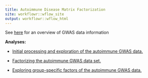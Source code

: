```yaml
---
title: Autoimmune Disease Matrix Factorization
site: workflowr::wflow_site
output: workflowr::wflow_html
---
```


See [here](https://docs.google.com/spreadsheets/d/1SmX4JMabPz-nPkBrG63zJNYbph50JFiJ15y6fThV3So/edit?gid=0#gid=0) for an overview of GWAS data information



**Analyses:**

+ [Initial processing and exploration of the autoimmune GWAS data.](autoimmune.html)

+ [Factorizing the autoimmune GWAS data set.](autoimmune_factors.html)

+ [Exploring group-specific factors of the autoimmune GWAS data.](autoimmune_group.html)



